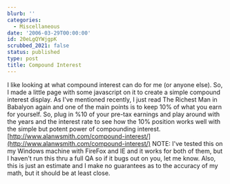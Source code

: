 ```yaml
---
blurb: ''
categories:
  - Miscellaneous
date: '2006-03-29T00:00:00'
id: 20eLgQYWjgpK
scrubbed_2021: false
status: published
type: post
title: Compound Interest
---
```


I like looking at what compound interest can do for me (or anyone
else). So, I made a little page with some javascript on it to
create a simple compound interest display. As I've mentioned
recently, I just read The Richest Man in Babalyon again and one of
the main points is to keep 10% of what you earn for yourself. So,
plug in %10 of your pre-tax earnings and play around with the years
and the interest rate to see how the 10% position works well with
the simple but potent power of compounding interest.
[http://www.alanwsmith.com/compound-interest/](http://www.alanwsmith.com/compound-interest/)
NOTE: I've tested this on my Windows machine with FireFox and IE
and it works for both of them, but I haven't run this thru a full
QA so if it bugs out on you, let me know. Also, this is just an
estimate and I make no guarantees as to the accuracy of my math,
but it should be at least close.
